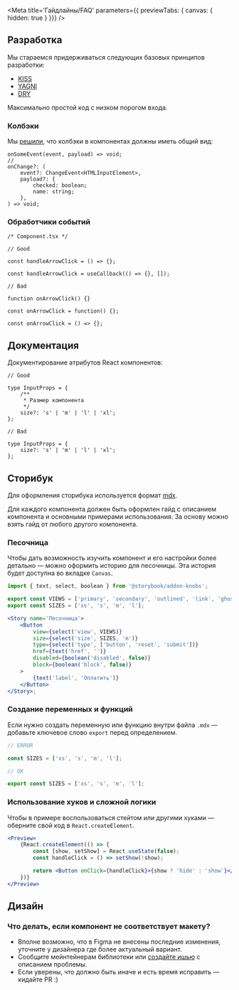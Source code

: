 
<Meta
  title='Гайдлайны/FAQ' 
  parameters={{ previewTabs: { canvas: { hidden: true } }}}
/>

## Разработка

Мы стараемся придерживаться следующих базовых принципов разработки:

- [KISS](https://ru.wikipedia.org/wiki/KISS_%28%D0%BF%D1%80%D0%B8%D0%BD%D1%86%D0%B8%D0%BF%29)
- [YAGNI](https://ru.wikipedia.org/wiki/YAGNI)
- [DRY](https://ru.wikipedia.org/wiki/Don%E2%80%99t_repeat_yourself)

Максимально простой код с низком порогом входа.

### Колбэки

Мы [решили](https://github.com/alfa-laboratory/core-components/issues/45#issuecomment-609640997), что колбэки в компонентах должны иметь общий вид:

```tsx
onSomeEvent(event, payload) => void;
//
onChange?: (
    event?: ChangeEvent<HTMLInputElement>,
    payload?: {
        checked: boolean;
        name: string;
    },
) => void;
```

### Обработчики событий

```tsx
/* Component.tsx */

// Good

const handleArrowClick = () => {};

const handleArrowClick = useCallback(() => {}, []);

// Bad

function onArrowClick() {}

const onArrowClick = function() {};

const onArrowClick = () => {};
```

## Документация

Документирование атрибутов React компонентов:

```tsx
// Good

type InputProps = {
    /**
     * Размер компонента
     */
    size?: 's' | 'm' | 'l' | 'xl';
};

// Bad

type InputProps = {
    size?: 's' | 'm' | 'l' | 'xl';
};
```

## Сторибук

Для оформления сторибука используется формат [mdx](https://storybook.js.org/docs/formats/mdx-syntax/).

Для каждого компонента должен быть оформлен гайд с описанием компонента и основными примерами использования.
За основу можно взять гайд от любого другого компонента.

### Песочница

Чтобы дать возможность изучить компонент и его настройки более детально — можно оформить историю для песочницы.
Эта история будет доступна во вкладке `Сanvas`.

```jsx
import { text, select, boolean } from '@storybook/addon-knobs';

export const VIEWS = ['primary', 'secondary', 'outlined', 'link', 'ghost'];
export const SIZES = ['xs', 's', 'm', 'l'];

<Story name='Песочница'>
    <Button
        view={select('view', VIEWS)}
        size={select('size', SIZES, 'm')}
        type={select('type', ['button', 'reset', 'submit'])}
        href={text('href', '')}
        disabled={boolean('disabled', false)}
        block={boolean('block', false)}
    >
        {text('label', 'Оплатить')}
    </Button>
</Story>;
```

### Создание переменных и функций

Если нужно создать переменную или функцию внутри файла `.mdx` — добавьте ключевое слово `export` перед определением.

```jsx
// ERROR

const SIZES = ['xs', 's', 'm', 'l'];

// OK

export const SIZES = ['xs', 's', 'm', 'l'];
```

### Использование хуков и сложной логики

Чтобы в примере воспользоваться стейтом или другими хуками — оберните свой код в `React.createElement`.

```jsx
<Preview>
    {React.createElement(() => {
        const [show, setShow] = React.useState(false);
        const handleClick = () => setShow(!show);

        return <Button onClick={handleClick}>{show ? 'hide' : 'show'}</Button>;
    })}
</Preview>
```

## Дизайн

### Что делать, если компонент не соответствует макету?

* Вполне возможно, что в Figma не внесены последние изменения, уточните у дизайнера где более актуальный вариант.
* Сообщите мейнтейнерам библиотеки или [создайте ишью](https://github.com/alfa-laboratory/core-components/issues/new/choose) с описанием проблемы.
* Если уверены, что должно быть иначе и есть время исправить — кидайте PR :)
